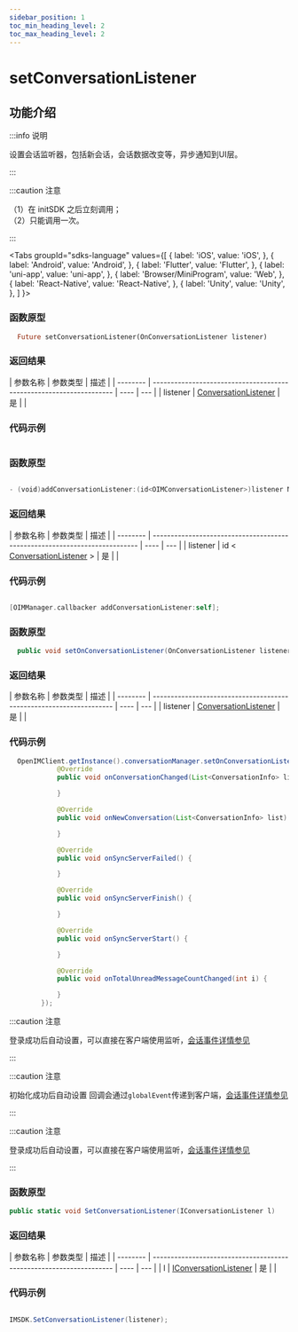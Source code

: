 ```yaml
---
sidebar_position: 1
toc_min_heading_level: 2
toc_max_heading_level: 2
---
```


# setConversationListener

## 功能介绍

:::info 说明

设置会话监听器，包括新会话，会话数据改变等，异步通知到UI层。

:::

:::caution 注意

（1）在 initSDK 之后立刻调用；  
（2）只能调用一次。

:::

<Tabs
groupId="sdks-language"
values={[
{ label: 'iOS', value: 'iOS', },
{ label: 'Android', value: 'Android', },
{ label: 'Flutter', value: 'Flutter', },
{ label: 'uni-app', value: 'uni-app', },
{ label: 'Browser/MiniProgram', value: 'Web', },
{ label: 'React-Native', value: 'React-Native', },
{ label: 'Unity', value: 'Unity', },
]
}>

<TabItem value="Flutter">

### 函数原型

```dart
  Future setConversationListener(OnConversationListener listener)
```

### 返回结果

| 参数名称 | 参数类型                                                            | 描述 |
| -------- | ------------------------------------------------------------------- | ---- | --- |
| listener | [ConversationListener](docs/sdks/listener/conversationListener.mdx) | 是   |     |

### 代码示例

```dart showLineNumbers

```

</TabItem>

<TabItem value="iOS">

### 函数原型

```swift

- (void)addConversationListener:(id<OIMConversationListener>)listener NS_SWIFT_NAME(addConversationListener(listener:));

```

### 返回结果

| 参数名称 | 参数类型                                                                   | 描述 |
| -------- | -------------------------------------------------------------------------- | ---- | --- |
| listener | id < [ConversationListener](docs/sdks/listener/conversationListener.mdx) > | 是   |     |

### 代码示例

```swift showLineNumbers

[OIMManager.callbacker addConversationListener:self];

```

</TabItem>

<TabItem value="Android">

### 函数原型

```java
  public void setOnConversationListener(OnConversationListener listener)
```

### 返回结果

| 参数名称 | 参数类型                                                            | 描述 |
| -------- | ------------------------------------------------------------------- | ---- | --- |
| listener | [ConversationListener](docs/sdks/listener/conversationListener.mdx) | 是   |     |

### 代码示例

```java showLineNumbers
  OpenIMClient.getInstance().conversationManager.setOnConversationListener(new OnConversationListener() {
            @Override
            public void onConversationChanged(List<ConversationInfo> list) {

            }

            @Override
            public void onNewConversation(List<ConversationInfo> list) {

            }

            @Override
            public void onSyncServerFailed() {

            }

            @Override
            public void onSyncServerFinish() {

            }

            @Override
            public void onSyncServerStart() {

            }

            @Override
            public void onTotalUnreadMessageCountChanged(int i) {

            }
        });
```

</TabItem>

<TabItem value="Web">

:::caution 注意

登录成功后自动设置，可以直接在客户端使用监听，[会话事件详情参见](docs/sdks/listener/conversationListener.mdx)

:::

</TabItem>

<TabItem value="uni-app">

:::caution 注意

初始化成功后自动设置 回调会通过`globalEvent`传递到客户端，[会话事件详情参见](docs/sdks/listener/conversationListener.mdx)

:::

</TabItem>

<TabItem value="React-Native">

:::caution 注意

登录成功后自动设置，可以直接在客户端使用监听，[会话事件详情参见](docs/sdks/listener/conversationListener.mdx)

:::

</TabItem>

<TabItem value="Unity">

### 函数原型

```C#
public static void SetConversationListener(IConversationListener l)
```

### 返回结果

| 参数名称 | 参数类型                                                            | 描述 |
| -------- | ------------------------------------------------------------------- | ---- | --- |
| l | [IConversationListener](docs/sdks/listener/conversationListener.mdx) | 是   |     |

### 代码示例

```C# showLineNumbers

IMSDK.SetConversationListener(listener);

```

</TabItem>
</Tabs>

